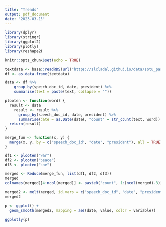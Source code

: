 ```yaml
---
title: "Trends"
output: pdf_document
date: "2023-03-15"
---
```


```r
library(dplyr)
library(stringr)
library(ggplot2)
library(plotly)
library(reshape2)

knitr::opts_chunk$set(echo = TRUE)
```

```r
textdata <- base::readRDS(url("https://slcladal.github.io/data/sotu_paragraphs.rda", "rb"))
df <- as.data.frame(textdata)

data <- df %>%
    group_by(speech_doc_id, date, president) %>%
    summarise(text = paste(text, collapse = ""))

plooten <- function(word) {
  result <- data
    result <- result %>%
      group_by(speech_doc_id, date, president) %>%
      summarise(date = as.Date(date), "count" = str_count(text, word))
  return(result)
}

merge_fun <- function(x, y) {
  merge(x, y, by = c("speech_doc_id", "date", "president"), all = TRUE)
}

df1 <- plooten("war")
df2 <- plooten("peace")
df3 <- plooten("one")

merged <- Reduce(merge_fun, list(df1, df2, df3))
merged                 
colnames(merged)[4:ncol(merged)] <- paste0("count", 1:(ncol(merged)-3))

merged2 <- melt(merged, id.vars = c("speech_doc_id", "date", "president"))
merged2

p <- ggplot() +
  geom_smooth(merged2, mapping = aes(date, value, color = variable)) 

ggplotly(p)
```
